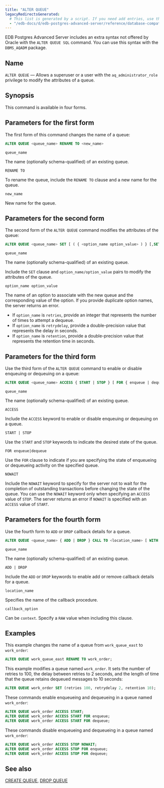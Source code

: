 ```yaml
---
title: "ALTER QUEUE"
legacyRedirectsGenerated:
  # This list is generated by a script. If you need add entries, use the `legacyRedirects` key.
  - "/edb-docs/d/edb-postgres-advanced-server/reference/database-compatibility-for-oracle-developers-reference-guide/9.6/Database_Compatibility_for_Oracle_Developers_Reference_Guide.1.021.html"
---
```


<div id="alter_queue" class="registered_link"></div>

EDB Postgres Advanced Server includes an extra syntax not offered by Oracle with the `ALTER QUEUE SQL` command. You can use this syntax with the `DBMS_AQADM` package.

## Name

`ALTER QUEUE` &mdash; Allows a superuser or a user with the `aq_administrator_role` privilege to modify the attributes of a queue.

## Synopsis

This command is available in four forms. 

## Parameters for the first form

The first form of this command changes the name of a queue:

```sql
ALTER QUEUE <queue_name> RENAME TO <new_name>
```

`queue_name`

 The name (optionally schema-qualified) of an existing queue.

`RENAME TO`

 To rename the queue, include the `RENAME TO` clause and a new name for the queue.

`new_name`

 New name for the queue.


## Parameters for the second form

The second form of the `ALTER QUEUE` command modifies the attributes of the queue:

```sql
ALTER QUEUE <queue_name> SET [ ( { <option_name option_value> ) } [,SET <option_name> ] ]
```

`queue_name`

 The name (optionally schema-qualified) of an existing queue.

 Include the `SET` clause and `option_name/option_value` pairs to modify the attributes of the queue.

`option_name option_value`

 The name of an option to associate with the new queue and the corresponding value of the option. If you provide duplicate option names, the server returns an error.

-   If `option_name` is `retries`, provide an integer that represents the number of times to attempt a dequeue.
-   If `option_name` is `retrydelay`, provide a double-precision value that represents the delay in seconds.
-   If `option_name` is `retention`, provide a double-precision value that represents the retention time in seconds.

## Parameters for the third form

Use the third form of the `ALTER QUEUE` command to enable or disable enqueuing or dequeuing on a queue:

```sql
ALTER QUEUE <queue_name> ACCESS { START | STOP } [ FOR { enqueue | dequeue } ] [ NOWAIT ]
```

`queue_name`

 The name (optionally schema-qualified) of an existing queue.

`ACCESS`

 Include the `ACCESS` keyword to enable or disable enqueuing or dequeuing on a queue.

`START | STOP`

 Use the `START` and `STOP` keywords to indicate the desired state of the queue.

`FOR enqueue|dequeue`

 Use the `FOR` clause to indicate if you are specifying the state of enqueueing or dequeueing activity on the specified queue.

`NOWAIT`

 Include the `NOWAIT` keyword to specify for the server not to wait for the completion of outstanding transactions before changing the state of the queue. You can use the `NOWAIT` keyword only when specifying an `ACCESS` value of `STOP`. The server returns an error if `NOWAIT` is specified with an `ACCESS` value of `START`.

## Parameters for the fourth form

Use the fourth form to `ADD` or `DROP` callback details for a queue.

```sql
ALTER QUEUE <queue_name> { ADD | DROP } CALL TO <location_name> [ WITH <callback_option> ]
```

`queue_name`

 The name (optionally schema-qualified) of an existing queue.

`ADD | DROP`

 Include the `ADD` or `DROP` keywords to enable add or remove callback details for a queue.

`location_name`

 Specifies the name of the callback procedure.

`callback_option`

 Can be `context`. Specify a `RAW` value when including this clause.

## Examples

This example changes the name of a queue from `work_queue_east` to `work_order`:

```sql
ALTER QUEUE work_queue_east RENAME TO work_order;
```

This example modifies a queue named `work_order`. It sets the number of retries to 100, the delay between retries to 2 seconds, and the length of time that the queue retains dequeued messages to 10 seconds:

```sql
ALTER QUEUE work_order SET (retries 100, retrydelay 2, retention 10);
```

These commands enable enqueueing and dequeueing in a queue named `work_order`:

```sql
ALTER QUEUE work_order ACCESS START;
ALTER QUEUE work_order ACCESS START FOR enqueue;
ALTER QUEUE work_order ACCESS START FOR dequeue;
```

These commands disable enqueueing and dequeueing in a queue named `work_order`:

```sql
ALTER QUEUE work_order ACCESS STOP NOWAIT;
ALTER QUEUE work_order ACCESS STOP FOR enqueue;
ALTER QUEUE work_order ACCESS STOP FOR dequeue;
```

## See also

[CREATE QUEUE](30_create_queue/#create_queue), [DROP QUEUE](52_drop_queue/#drop_queue)
